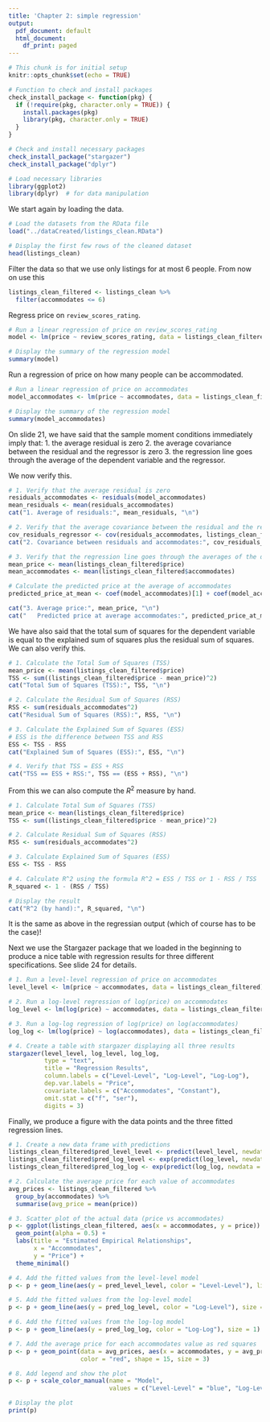 ```yaml
---
title: 'Chapter 2: simple regression'
output:
  pdf_document: default
  html_document:
    df_print: paged
---
```


```r
# This chunk is for initial setup
knitr::opts_chunk$set(echo = TRUE)

# Function to check and install packages
check_install_package <- function(pkg) {
  if (!require(pkg, character.only = TRUE)) {
    install.packages(pkg)
    library(pkg, character.only = TRUE)
  }
}

# Check and install necessary packages
check_install_package("stargazer")
check_install_package("dplyr")

# Load necessary libraries
library(ggplot2)
library(dplyr)  # for data manipulation
```

We start again by loading the data.

```r
# Load the datasets from the RData file
load("../dataCreated/listings_clean.RData")

# Display the first few rows of the cleaned dataset
head(listings_clean)
```

Filter the data so that we use only listings for at most 6 people. From now on use this

```r
listings_clean_filtered <- listings_clean %>%
  filter(accommodates <= 6)
```

Regress price on `review_scores_rating`.

```r
# Run a linear regression of price on review_scores_rating
model <- lm(price ~ review_scores_rating, data = listings_clean_filtered)

# Display the summary of the regression model
summary(model)
```

Run a regression of price on how many people can be accommodated.

```r
# Run a linear regression of price on accommodates
model_accommodates <- lm(price ~ accommodates, data = listings_clean_filtered)

# Display the summary of the regression model
summary(model_accommodates)
```

On slide 21, we have said that the sample moment conditions immediately imply that:
1. the average residual is zero
2. the average covariance between the residual and the regressor is zero
3. the regression line goes through the average of the dependent variable and the regressor.

We now verify this.

```r
# 1. Verify that the average residual is zero
residuals_accommodates <- residuals(model_accommodates)
mean_residuals <- mean(residuals_accommodates)
cat("1. Average of residuals:", mean_residuals, "\n")

# 2. Verify that the average covariance between the residual and the regressor (accommodates) is zero
cov_residuals_regressor <- cov(residuals_accommodates, listings_clean_filtered$accommodates)
cat("2. Covariance between residuals and accommodates:", cov_residuals_regressor, "\n")

# 3. Verify that the regression line goes through the averages of the dependent variable and the regressor
mean_price <- mean(listings_clean_filtered$price)
mean_accommodates <- mean(listings_clean_filtered$accommodates)

# Calculate the predicted price at the average of accommodates
predicted_price_at_mean <- coef(model_accommodates)[1] + coef(model_accommodates)[2] * mean_accommodates

cat("3. Average price:", mean_price, "\n")
cat("   Predicted price at average accommodates:", predicted_price_at_mean, "\n")
```

We have also said that the total sum of squares for the dependent variable is equal to the explained sum of squares plus the residual sum of squares. We can also verify this.

```r
# 1. Calculate the Total Sum of Squares (TSS)
mean_price <- mean(listings_clean_filtered$price)
TSS <- sum((listings_clean_filtered$price - mean_price)^2)
cat("Total Sum of Squares (TSS):", TSS, "\n")

# 2. Calculate the Residual Sum of Squares (RSS)
RSS <- sum(residuals_accommodates^2)
cat("Residual Sum of Squares (RSS):", RSS, "\n")

# 3. Calculate the Explained Sum of Squares (ESS)
# ESS is the difference between TSS and RSS
ESS <- TSS - RSS
cat("Explained Sum of Squares (ESS):", ESS, "\n")

# 4. Verify that TSS = ESS + RSS
cat("TSS == ESS + RSS:", TSS == (ESS + RSS), "\n")
```

From this we can also compute the $R^2$ measure by hand.

```r
# 1. Calculate Total Sum of Squares (TSS)
mean_price <- mean(listings_clean_filtered$price)
TSS <- sum((listings_clean_filtered$price - mean_price)^2)

# 2. Calculate Residual Sum of Squares (RSS)
RSS <- sum(residuals_accommodates^2)

# 3. Calculate Explained Sum of Squares (ESS)
ESS <- TSS - RSS

# 4. Calculate R^2 using the formula R^2 = ESS / TSS or 1 - RSS / TSS
R_squared <- 1 - (RSS / TSS)

# Display the result
cat("R^2 (by hand):", R_squared, "\n")
```

It is the same as above in the regressian output (which of course has to be the case)!

Next we use the Stargazer package that we loaded in the beginning to produce a nice table with regression results for three different specifications. See slide 24 for details.

```r
# 1. Run a level-level regression of price on accommodates
level_level <- lm(price ~ accommodates, data = listings_clean_filtered)

# 2. Run a log-level regression of log(price) on accommodates
log_level <- lm(log(price) ~ accommodates, data = listings_clean_filtered)

# 3. Run a log-log regression of log(price) on log(accommodates)
log_log <- lm(log(price) ~ log(accommodates), data = listings_clean_filtered)

# 4. Create a table with stargazer displaying all three results
stargazer(level_level, log_level, log_log,
          type = "text",
          title = "Regression Results",
          column.labels = c("Level-Level", "Log-Level", "Log-Log"),
          dep.var.labels = "Price",
          covariate.labels = c("Accommodates", "Constant"),
          omit.stat = c("f", "ser"),
          digits = 3)
```

Finally, we produce a figure with the data points and the three fitted regression lines.

```r
# 1. Create a new data frame with predictions
listings_clean_filtered$pred_level_level <- predict(level_level, newdata = listings_clean_filtered)
listings_clean_filtered$pred_log_level <- exp(predict(log_level, newdata = listings_clean_filtered))
listings_clean_filtered$pred_log_log <- exp(predict(log_log, newdata = listings_clean_filtered))

# 2. Calculate the average price for each value of accommodates
avg_prices <- listings_clean_filtered %>%
  group_by(accommodates) %>%
  summarise(avg_price = mean(price))

# 3. Scatter plot of the actual data (price vs accommodates)
p <- ggplot(listings_clean_filtered, aes(x = accommodates, y = price)) +
  geom_point(alpha = 0.5) +
  labs(title = "Estimated Empirical Relationships",
       x = "Accommodates",
       y = "Price") +
  theme_minimal()

# 4. Add the fitted values from the level-level model
p <- p + geom_line(aes(y = pred_level_level, color = "Level-Level"), linewidth = 1)

# 5. Add the fitted values from the log-level model
p <- p + geom_line(aes(y = pred_log_level, color = "Log-Level"), size = 1)

# 6. Add the fitted values from the log-log model
p <- p + geom_line(aes(y = pred_log_log, color = "Log-Log"), size = 1)

# 7. Add the average price for each accommodates value as red squares
p <- p + geom_point(data = avg_prices, aes(x = accommodates, y = avg_price), 
                    color = "red", shape = 15, size = 3)

# 8. Add legend and show the plot
p <- p + scale_color_manual(name = "Model",
                            values = c("Level-Level" = "blue", "Log-Level" = "green", "Log-Log" = "red"))

# Display the plot
print(p)

```



